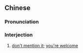 {{also|不用客气}}
==Chinese==
{{zh-forms|s=不用客气|type=22}}

===Pronunciation===
{{zh-pron
|m=不yòng kèqì,tl=y
|c=bat1 jung6 haak3 hei3
|cat=intj
}}

===Interjection===
{{zh-interj}}

# [[don't mention it]]; [[you're welcome]]